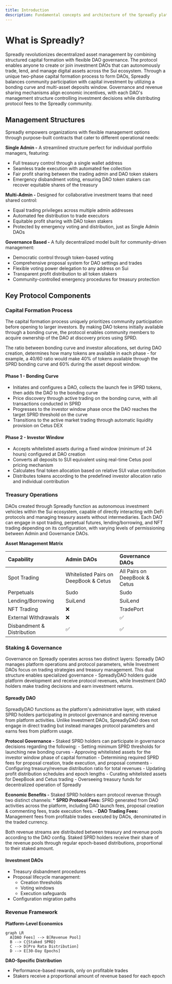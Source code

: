 ```yaml
---
title: Introduction
description: Fundamental concepts and architecture of the Spreadly platform
---
```


# What is Spreadly?

Spreadly revolutionizes decentralized asset management by combining structured capital formation with flexible DAO governance. 
The protocol enables anyone to create or join investment DAOs that can autonomously trade, lend, and manage digital assets across the Sui ecosystem. 
Through a unique two-phase capital formation process to form DAOs, Spreadly balances community participation with capital investment by 
utilizing a bonding curve and multi-asset deposits window. Governance and revenue sharing mechanisms align economic incentives, 
with each DAO's management structure controlling investment decisions while distributing protocol fees to the Spreadly community.

## Management Structures

Spreadly empowers organizations with flexible management options through purpose-built contracts that cater to different operational needs:

**Single Admin -** A streamlined structure perfect for individual portfolio managers, featuring:
- Full treasury control through a single wallet address
- Seamless trade execution with automated fee collection
- Fair profit sharing between the trading admin and DAO token stakers
- Emergency disbandment voting, ensuring DAO token stakers can recover equitable shares of the treasury

**Multi-Admin -** Designed for collaborative investment teams that need shared control:
- Equal trading privileges across multiple admin addresses
- Automated fee distribution to trade executors
- Equitable profit sharing with DAO token stakers
- Protected by emergency voting and distribution, just as Single Admin DAOs

**Governance Based -** A fully decentralized model built for community-driven management:
- Democratic control through token-based voting
- Comprehensive proposal system for DAO settings and trades
- Flexible voting power delegation to any address on Sui
- Transparent profit distribution to all token stakers
- Community-controlled emergency procedures for treasury protection

## Key Protocol Components

### Capital Formation Process

The capital formation process uniquely prioritizes community participation before opening to larger investors. 
By making DAO tokens initially available through a bonding curve, the protocol enables community members to acquire 
ownership of the DAO at discovery prices using SPRD. 

The ratio between bonding curve and investor allocations, 
set during DAO creation, determines how many tokens are available in each phase - for example, a 40/60 ratio would make 
40% of tokens available through the SPRD bonding curve and 60% during the asset deposit window.

#### Phase 1 - Bonding Curve
- Initiates and configures a DAO, collects the launch fee in SPRD tokens, then adds the DAO to the bonding curve
- Price discovery through active trading on the bonding curve, with all transactions conducted in SPRD
- Progresses to the investor window phase once the DAO reaches the target SPRD threshold on the curve
- Transitions to the active market trading through automatic liquidity provision on Cetus DEX

#### Phase 2 - Investor Window
- Accepts whitelisted assets during a fixed window (minimum of 24 hours) configured at DAO creation
- Converts all deposits to SUI equivalent using real-time Cetus pool pricing mechanism
- Calculates final token allocation based on relative SUI value contribution
- Distributes tokens according to the predefined investor allocation ratio and individual contribution

### Treasury Operations

DAOs created through Spreadly function as autonomous investment vehicles within the Sui ecosystem, capable of 
directly interacting with DeFi protocols and managing treasury assets without intermediaries. Each DAO can 
engage in spot trading, perpetual futures, lending/borrowing, and NFT trading depending on its configuration, 
with varying levels of permissioning between Admin and Governance DAOs.


**Asset Management Matrix**

| Capability                    | Admin DAOs                    | Governance DAOs                |
|:-----------------------------|:------------------------------|:------------------------------|
| Spot Trading                 | Whitelisted Pairs on DeepBook & Cetus            | All Pairs on DeepBook & Cetus                    |
| Perpetuals                  | Sudo                    | Sudo                    |
| Lending/Borrowing           | SuiLend                       | SuiLend                       |
| NFT Trading                  | ❌                           | TradePort                     |
| External Withdrawals         | ❌                           | ✅                           |
| Disbandment & Distribution                | ✅                           | ✅                           |


### Staking & Governance

Governance on Spreadly operates across two distinct layers: Spreadly DAO manages platform operations 
and protocol parameters, while Investment DAOs focus on trading strategies and treasury management. 
This dual structure enables specialized governance - SpreadlyDAO holders guide platform development 
and receive protocol revenues, while Investment DAO holders make trading decisions and earn investment returns.

#### Spreadly DAO

SpreadlyDAO functions as the platform's administrative layer, with staked SPRD holders participating 
in protocol governance and earning revenue from platform activities. Unlike Investment DAOs, 
SpreadlyDAO does not engage in direct trading but instead manages protocol parameters and earns fees from platform usage.

**Protocol Governance -** Staked SPRD holders can participate in governance decisions regarding the following:
    - Setting minimum SPRD thresholds for launching new bonding curves
    - Approving whitelisted assets for the investor window phase of capital formation
    - Determining required SPRD fees for proposal creation, trade execution, and proposal comments
    - Configuring treasury/revenue distribution ratio for total revenues
    - Updating profit distribution schedules and epoch lengths
    - Curating whitelisted assets for DeepBook and Cetus trading
    - Overseeing treasury funds for decentralized operation of Spreadly

**Economic Benefits -** Staked SPRD holders earn protocol revenue through two distinct channels:
    * **SPRD Protocol Fees:** SPRD generated from DAO activities across the platform, including DAO launch fees, proposal creation & commenting fees, trade execution fees.
    - **DAO Trading Fees:** Management fees from profitable trades executed by DAOs, denominated in the traded currency.

Both revenue streams are distributed between treasury and revenue pools according to the DAO config. 
Staked SPRD holders receive their share of the revenue pools through regular epoch-based distributions, 
proportional to their staked amount.


#### Investment DAOs
- Treasury disbandment procedures  
- Proposal lifecycle management:  
  - Creation thresholds  
  - Voting windows  
  - Execution safeguards  
- Configuration migration paths


### Revenue Framework

**Platform-Level Economics**  
```mermaid
graph LR
  A[DAO Fees] --> B[Revenue Pool]
  B --> C{Staked SPRD}
  C --> D[Pro Rata Distribution]
  D --> E[30-Day Epochs]
```

**DAO-Specific Distribution**  
- Performance-based rewards, only on profitable trades  
- Stakers receive a proportional amount of revenue based for each epoch 